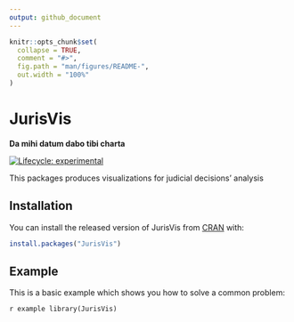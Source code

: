 ```yaml
---
output: github_document
---
```


<!-- README.md is generated from README.Rmd. Please edit that file -->

```r
knitr::opts_chunk$set(
  collapse = TRUE,
  comment = "#>",
  fig.path = "man/figures/README-",
  out.width = "100%"
)
```
# JurisVis 
**Da mihi datum dabo tibi charta**

<!-- badges: start -->
[![Lifecycle: experimental](https://img.shields.io/badge/lifecycle-experimental-orange.svg)](https://www.tidyverse.org/lifecycle/#experimental)
<!-- badges: end -->

This packages produces visualizations for judicial decisions' analysis

## Installation

You can install the released version of JurisVis from [CRAN](https://CRAN.R-project.org) with:

``` r
install.packages("JurisVis")
```

## Example

This is a basic example which shows you how to solve a common problem:

```r example
library(JurisVis)
```



